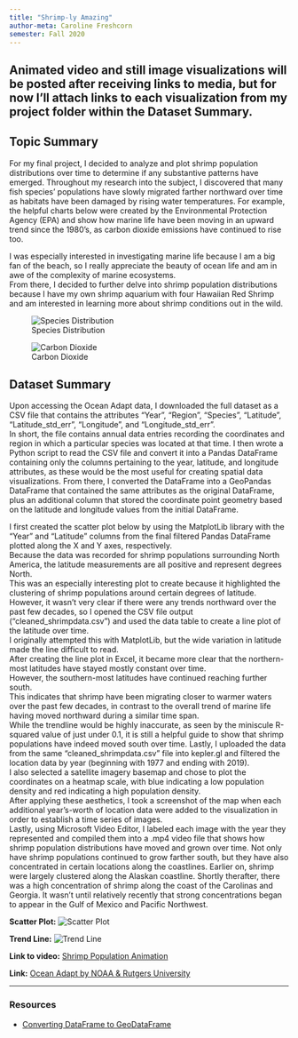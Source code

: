 ```yaml
---
title: "Shrimp-ly Amazing"
author-meta: Caroline Freshcorn
semester: Fall 2020
---
```


## Animated video and still image visualizations will be posted after receiving links to media, but for now I'll attach links to each visualization from my project folder within the Dataset Summary.

## Topic Summary
For my final project, I decided to analyze and plot shrimp population distributions over time to determine if any substantive patterns have emerged.
Throughout my research into the subject, I discovered that many fish species' populations have slowly migrated farther northward over time as habitats have been damaged by rising water temperatures. 
For example, the helpful charts below were created by the Environmental Protection Agency (EPA) and show how marine life have been moving in an upward trend since the 1980's, as carbon dioxide emissions have continued to rise too.

I was especially interested in investigating marine life because I am a big fan of the beach, so I really appreciate the beauty of ocean life and am in awe of the complexity of marine ecosystems.  
From there, I decided to further delve into shrimp population distributions because I have my own shrimp aquarium with four Hawaiian Red Shrimp and am interested in learning more about shrimp conditions out in the wild.

![Species Distribution](https://www.epa.gov/sites/production/files/styles/large/public/2016-07/marine-species-figure1-2016.png)


![Carbon Dioxide](https://www.epa.gov/sites/production/files/styles/large/public/2017-04/fossil_fuels_1.png)



## Dataset Summary

Upon accessing the Ocean Adapt data, I downloaded the full dataset as a CSV file that contains the attributes "Year", "Region", "Species", "Latitude", "Latitude_std_err", "Longitude", and "Longitude_std_err".  
In short, the file contains annual data entries recording the coordinates and region in which a particular species was located at that time.
I then wrote a Python script to read the CSV file and convert it into a Pandas DataFrame containing only the columns pertaining to the year, latitude, and longitude attributes, as these would be the most useful for creating spatial data visualizations.
From there, I converted the DataFrame into a GeoPandas DataFrame that contained the same attributes as the original DataFrame, plus an additional column that stored the coordinate point geometry based on the latitude and longitude values from the initial DataFrame.

I first created the scatter plot below by using the MatplotLib library with the "Year" and "Latitude" columns from the final filtered Pandas DataFrame plotted along the X and Y axes, respectively.  
Because the data was recorded for shrimp populations surrounding North America, the latitude measurements are all positive and represent degrees North.  
This was an especially interesting plot to create because it highlighted the clustering of shrimp populations around certain degrees of latitude.
However, it wasn't very clear if there were any trends northward over the past few decades, so I opened the CSV file output ("cleaned_shrimpdata.csv") and used the data table to create a line plot of the latitude over time.  
I originally attempted this with MatplotLib, but the wide variation in latitude made the line difficult to read.  
After creating the line plot in Excel, it became more clear that the northern-most latitudes have stayed mostly constant over time.  
However, the southern-most latitudes have continued reaching further south.  
This indicates that shrimp have been migrating closer to warmer waters over the past few decades, in contrast to the overall trend of marine life having moved northward during a similar time span.  
While the trendline would be highly inaccurate, as seen by the miniscule R-squared value of just under 0.1, it is still a helpful guide to show that shrimp populations have indeed moved south over time.
Lastly, I uploaded the data from the same "cleaned_shrimpdata.csv" file into kepler.gl and filtered the location data by year (beginning with 1977 and ending with 2019).  
I also selected a satellite imagery basemap and chose to plot the coordinates on a heatmap scale, with blue indicating a low population density and red indicating a high population density.  
After applying these aesthetics, I took a screenshot of the map when each additional year's-worth of location data were added to the visualization in order to establish a time series of images.  
Lastly, using Microsoft Video Editor, I labeled each image with the year they represented and compiled them into a .mp4 video file that shows how shrimp population distributions have moved and grown over time.  Not only have shrimp populations continued to grow farther south, but they have also concentrated in certain locations along the coastlines.  Earlier on, shrimp were largely clustered along the Alaskan coastline.  Shortly therafter, there was a high concentration of shrimp along the coast of the Carolinas and Georgia.  It wasn't until relatively recently that strong concentrations began to appear in the Gulf of Mexico and Pacific Northwest.



**Scatter Plot:** ![Scatter Plot](https://github.com/spatial-data-discovery/ay2021-1/blob/master/project/CSSTARFISH/LatitudeVsTime.PNG)


**Trend Line:** ![Trend Line](https://github.com/spatial-data-discovery/ay2021-1/blob/master/project/CSSTARFISH/TrendLine.png)


**Link to video:** [Shrimp Population Animation](https://github.com/spatial-data-discovery/ay2021-1/blob/master/project/CSSTARFISH/Shrimp%20Population%20Animation.mp4)



**Link:** [Ocean Adapt by NOAA & Rutgers University](https://oceanadapt.rutgers.edu/)



_________________

### Resources
 * [Converting DataFrame to GeoDataFrame](https://goodboychan.github.io/chans_jupyter/python/datacamp/visualization/2020/07/01/02-Creating-and-joining-GeoDataFrames.html#Construct-a-GeoDataFrame-from-a-DataFrame)
